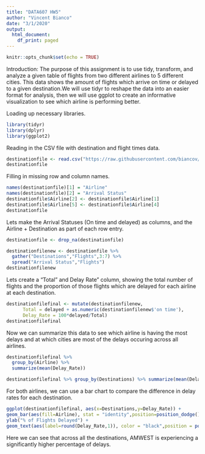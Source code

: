 ---
title: "DATA607 HW5"
author: "Vincent Bianco"
date: "3/1/2020"
output:
  html_document:
    df_print: paged
---

```{r setup, include=FALSE}
knitr::opts_chunk$set(echo = TRUE)
```
Introduction: The purpose of this assignment is to use tidy, transform, and analyze a given table of flights from two different airlines to 5 different cities. This data shows the amount of flights which arrive on time or delayed to a given destination.We will use tidyr to reshape the data into an easier format for analysis, then we will use ggplot to create an informative visualization to see which airline is performing better.

Loading up necessary libraries.
```{R}
library(tidyr)
library(dplyr)
library(ggplot2)
```


Reading in the CSV file with destination and flight times data. 
```{r}
destinationfile <- read.csv("https://raw.githubusercontent.com/biancov/DATA607HW5/master/destinations.csv", header = TRUE, sep=",", stringsAsFactors = FALSE)
destinationfile
```
Filling in missing row and column names.
```{r}
names(destinationfile)[1] = "Airline"
names(destinationfile)[2] = "Arrival Status"
destinationfile$Airline[2] <- destinationfile$Airline[1]
destinationfile$Airline[5] <- destinationfile$Airline[4]
destinationfile
```

Lets make the Arrival Statuses (On time and delayed) as columns, and the Airline + Destination as part of each row entry.

```{r}
destinationfile <- drop_na(destinationfile) 

destinationfilenew <- destinationfile %>% 
  gather("Destinations","Flights",3:7) %>% 
  spread("Arrival Status","Flights")
destinationfilenew
```

Lets create a "Total" and Delay Rate" column, showing the total number of flights and the proportion of those flights which are delayed for each airline at each destination.

```{R}
destinationfilefinal <- mutate(destinationfilenew,
      Total = delayed + as.numeric(destinationfilenew$'on time'),
      Delay_Rate = 100*delayed/Total)
destinationfilefinal
```

Now we can summarize this data to see which airline is having the most delays and at which cities are most of the delays occuring across all airlines.

```{r}
destinationfilefinal %>% 
  group_by(Airline) %>% 
  summarize(mean(Delay_Rate))

```

```{R}
destinationfilefinal %>% group_by(Destinations) %>% summarize(mean(Delay_Rate))

```

For both airlines, we can use a bar chart to compare the difference in delay rates for each destination.

```{r}
ggplot(destinationfilefinal, aes(x=Destinations,y=Delay_Rate)) + 
geom_bar(aes(fill=Airline), stat = "identity",position=position_dodge()) + 
ylab("% of Flights Delayed") + 
geom_text(aes(label=round(Delay_Rate,1)), color = "black",position = position_dodge(0.9))

```

Here we can see that across all the destinations, AMWEST is experiencing a significantly higher percentage of delays. 
